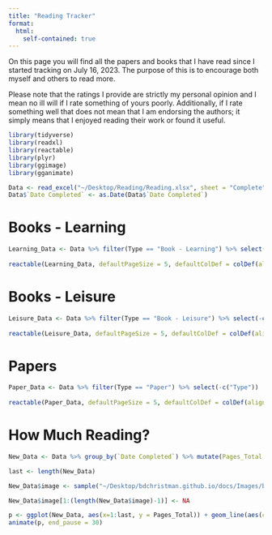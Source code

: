 ```yaml
---
title: "Reading Tracker"
format: 
  html: 
    self-contained: true
---
```


On this page you will find all the papers and books that I have read since I started tracking on July 16, 2023. The purpose of this is to encourage both myself and others to read more. 

Please note that the ratings I provide are strictly my personal opinion and I mean no ill will if I rate something of yours poorly. Additionally, if I rate something well that does not mean that I am endorsing the authors; it simply means that I enjoyed reading their work or found it useful.


```r
library(tidyverse)
library(readxl)
library(reactable)
library(plyr)
library(ggimage)
library(gganimate)
```

```r
Data <- read_excel("~/Desktop/Reading/Reading.xlsx", sheet = "Complete")
Data$`Date Completed` <- as.Date(Data$`Date Completed`)
```

# Books - Learning
```r
Learning_Data <- Data %>% filter(Type == "Book - Learning") %>% select(-c("Type"))
  
reactable(Learning_Data, defaultPageSize = 5, defaultColDef = colDef(align = "center"), searchable = TRUE, striped = TRUE, highlight = TRUE, bordered = TRUE, theme = reactableTheme(borderColor = "black", stripedColor = "#E6E6FA", highlightColor = "#E0FFFF", cellPadding = "8px 12px"))
```

# Books - Leisure
```r
Leisure_Data <- Data %>% filter(Type == "Book - Leisure") %>% select(-c("Type"))
  
reactable(Leisure_Data, defaultPageSize = 5, defaultColDef = colDef(align = "center"), searchable = TRUE, striped = TRUE, highlight = TRUE, bordered = TRUE, theme = reactableTheme(borderColor = "black", stripedColor = "#E6E6FA", highlightColor = "#E0FFFF", cellPadding = "8px 12px"))
```

# Papers
```r
Paper_Data <- Data %>% filter(Type == "Paper") %>% select(-c("Type"))
  
reactable(Paper_Data, defaultPageSize = 5, defaultColDef = colDef(align = "center"), searchable = TRUE, striped = TRUE, highlight = TRUE, bordered = TRUE, theme = reactableTheme(borderColor = "black", stripedColor = "#E6E6FA", highlightColor = "#E0FFFF", cellPadding = "8px 12px"))
```

# How Much Reading?
```r
New_Data <- Data %>% group_by(`Date Completed`) %>% mutate(Pages_Total = cumsum(Pages)) %>% top_n(1, Pages_Total)

last <- length(New_Data)

New_Data$image <- sample("~/Desktop/bdchristman.github.io/docs/Images/book.jpeg", size = length(New_Data$`Date Completed`), replace = TRUE)

New_Data$image[1:(length(New_Data$image)-1)] <- NA

p <- ggplot(New_Data, aes(x=1:last, y = Pages_Total)) + geom_line(aes(color = 'lightblue')) + geom_point() + xlab("Days since June 16, 2023") + ylab("Total Pages Read") + scale_color_manual(values=c('purple')) + theme_classic() + theme(legend.position = "none") + transition_reveal(1:last)
animate(p, end_pause = 30)
```

